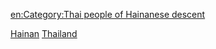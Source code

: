 [[Category:泰籍华人|Hainan]]
[[Category:海南人|Thailand]]

[[en:Category:Thai_people_of_Hainanese_descent|en:Category:Thai people of Hainanese descent]]